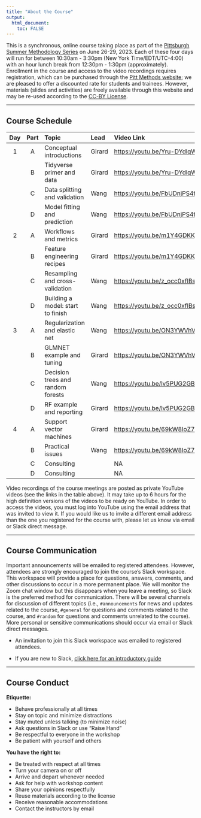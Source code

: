 ```yaml
---
title: "About the Course"
output: 
  html_document:
    toc: FALSE
---
```


This is a synchronous, online course taking place as part of the [Pittsburgh Summer Methodology Series](https://www.pittmethods.com) on June 26-29, 2023. Each of these four days will run for between 10:30am - 3:30pm (New York Time/EDT/UTC-4:00) with an hour lunch break from 12:30pm - 1:30pm (approximately). Enrollment in the course and access to the video recordings requires registration, which can be purchased through the [Pitt Methods website](https://www.pittmethods.com/applied-ml); we are pleased to offer a discounted rate for students and trainees. However, materials (slides and activities) are freely available through this website and may be re-used according to the [CC-BY License](https://github.com/PittMethods/appliedml/blob/main/LICENSE.txt).

---

## Course Schedule

| Day | Part | Topic                             | Lead   | Video Link                     |
| :-: | :--: | :-------------------------------- | :----- | :----------------------------- |
| 1   | A    | Conceptual introductions          | Girard | <https://youtu.be/Yru-DYdlqW8> |
|     | B    | Tidyverse primer and data         | Girard | <https://youtu.be/Yru-DYdlqW8> |
|     | C    | Data splitting and validation     | Wang   | <https://youtu.be/FbUDnjPS4fU> |
|     | D    | Model fitting and prediction      | Wang   | <https://youtu.be/FbUDnjPS4fU> |
| 2   | A    | Workflows and metrics             | Girard | <https://youtu.be/m1Y4GDKKgz0> |
|     | B    | Feature engineering recipes       | Girard | <https://youtu.be/m1Y4GDKKgz0> |
|     | C    | Resampling and cross-validation   | Wang   | <https://youtu.be/z_occ0xflBs> |
|     | D    | Building a model: start to finish | Wang   | <https://youtu.be/z_occ0xflBs> |
| 3   | A    | Regularization and elastic net    | Wang   | <https://youtu.be/ON3YWVhVKHg> |
|     | B    | GLMNET example and tuning         | Girard | <https://youtu.be/ON3YWVhVKHg> |
|     | C    | Decision trees and random forests | Wang   | <https://youtu.be/lv5PUG2GBlM> |
|     | D    | RF example and reporting          | Girard | <https://youtu.be/lv5PUG2GBlM> |
| 4   | A    | Support vector machines           | Girard | <https://youtu.be/69kW8IoZ7n8> |
|     | B    | Practical issues                  | Wang   | <https://youtu.be/69kW8IoZ7n8> |
|     | C    | Consulting                        |        | NA                             |
|     | D    | Consulting                        |        | NA                             |


Video recordings of the course meetings are posted as private YouTube videos (see the links in the table above). It may take up to 6 hours for the high definition versions of the videos to be ready on YouTube. In order to access the videos, you must log into YouTube using the email address that was invited to view it. If you would like us to invite a different email address than the one you registered for the course with, please let us know via email or Slack direct message.

---

## Course Communication

Important announcements will be emailed to registered attendees. However, attendees are strongly encouraged to join the course's Slack workspace. This workspace will provide a place for questions, answers, comments, and other discussions to occur in a more permanent place. We will monitor the Zoom chat window but this disappears when you leave a meeting, so Slack is the preferred method for communication. There will be several channels for discussion of different topics (i.e., `#announcements` for news and updates related to the course, `#general` for questions and comments related to the course, and `#random` for questions and comments unrelated to the course). More personal or sensitive communications should occur via email or Slack direct messages.

- An invitation to join this Slack workspace was emailed to registered attendees.

- If you are new to Slack, [click here for an introductory guide](https://slack.com/help/articles/218080037-Getting-started-for-new-Slack-users)

---

## Course Conduct

**Etiquette:**

- Behave professionally at all times
- Stay on topic and minimize distractions
- Stay muted unless talking (to minimize noise)
- Ask questions in Slack or use "Raise Hand"
- Be respectful to everyone in the workshop
- Be patient with yourself and others

**You have the right to:**

- Be treated with respect at all times
- Turn your camera on or off
- Arrive and depart whenever needed
- Ask for help with workshop content
- Share your opinions respectfully
- Reuse materials according to the license
- Receive reasonable accommodations
- Contact the instructors by email
